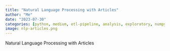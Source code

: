 ```yaml
---
title: "Natural Language Processing with Articles"
author: "Me"
date: "2023-07-30"
categories: [python, medium, etl-pipeline, analysis, exploratory, numpy, pandas, matplotlib, nltk, re, sklearn]
image: nlp-articles.png
---
```


Natural Language Processing with Articles